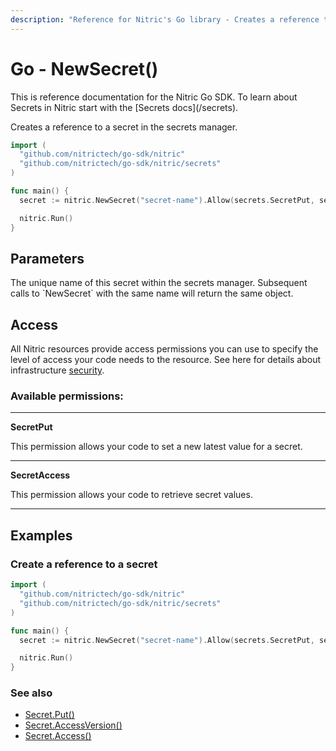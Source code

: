 ```yaml
---
description: "Reference for Nitric's Go library - Creates a reference to a secret in the secrets manager."
---
```


# Go - NewSecret()

<Note>
  This is reference documentation for the Nitric Go SDK. To learn about Secrets
  in Nitric start with the [Secrets docs](/secrets).
</Note>

Creates a reference to a secret in the secrets manager.

```go
import (
  "github.com/nitrictech/go-sdk/nitric"
  "github.com/nitrictech/go-sdk/nitric/secrets"
)

func main() {
  secret := nitric.NewSecret("secret-name").Allow(secrets.SecretPut, secrets.SecretAccess)

  nitric.Run()
}
```

## Parameters

<Properties>
  <Property name="name" required type="string">
    The unique name of this secret within the secrets manager. Subsequent calls
    to `NewSecret` with the same name will return the same object.
  </Property>
</Properties>

## Access

All Nitric resources provide access permissions you can use to specify the level of access your code needs to the resource. See here for details about infrastructure [security](/get-started/foundations/infrastructure/security).

### Available permissions:

---

**SecretPut**

This permission allows your code to set a new latest value for a secret.

---

**SecretAccess**

This permission allows your code to retrieve secret values.

---

## Examples

### Create a reference to a secret

```go
import (
  "github.com/nitrictech/go-sdk/nitric"
  "github.com/nitrictech/go-sdk/nitric/secrets"
)

func main() {
  secret := nitric.NewSecret("secret-name").Allow(secrets.SecretPut, secrets.SecretAccess)

  nitric.Run()
}
```

### See also

- [Secret.Put()](./secret-put)
- [Secret.AccessVersion()](./secret-access-version)
- [Secret.Access()](./secret-access)
